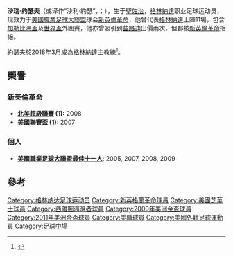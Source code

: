 {{Football player infobox| playername= 約瑟
| fullname = Shalrie Joseph
| nickname = ''Charlie, Chaz, Bullie''
| image = [[File:ShalrieJoseph_2006_MLS_Cup.jpg|180px]]
| dateofbirth = {{birth date and age|1978|5|24}}
| cityofbirth = [[圣乔治_(格林纳达)|聖佐治]] 
| countryofbirth = [[格林納達|格林納達]]
| height = {{height|ft=6|in=3}}
| currentclub  = [[新英倫革命|新英倫革命]]
| clubnumber = 21
| position = [[防守中場|防守中場]]
| youthyears = 1998-1999<br/>2000-02
| youthclubs = {{tsl|en|Bryant and Stratton|}}<br>[[聖若望大學|聖若望大學]]
| years1              = 2002
| clubs1              = [[紐約自由|紐約自由]]
| caps1               = 18
| goals1              = 7
| years2              = 2003–2012
| clubs2              = [[新英倫革命|新英倫革命]]
| caps2               = 261
| goals2              = 37
| years3              = 2012
| clubs3              = [[美國芝華士|美國芝華士]]
| caps3               = 12
| goals3              = 2
| years4              = 2013
| clubs4              = [[西雅圖海灣者足球俱樂部|西雅圖海灣者]]
| caps4               = 10
| goals4              = 1
| years5              = 2014
| clubs5              = [[新英格蘭革命|新英格蘭革命]]
| caps5               = 0
| goals5              = 0
| years6              = 2016–2017
| clubs6              = [[波士頓螺栓足球會|波士頓螺栓]]
| caps6               = 4
| goals6              = 0
| nationalyears1      = 2002–2008
| nationalteam = [[格林納達國家足球隊|格林納達]]
| nationalcaps(goals) = 20 (1)
| club-update         = June 28, 2016
| nationalteam-update = April 3, 2009
}}
'''沙瑞·约瑟夫'''（或译作“沙利·約瑟”，{{lang-en|'''Shalrie Joseph'''}}；{{bd|1978年|5月24日}}），生于[[圣乔治_(格林纳达)|聖佐治]]，[[格林納達|格林納達]]职业足球运动员，现效力于[[美國職業足球大聯盟|美國職業足球大聯盟]]球会[[新英倫革命|新英倫革命]]，他曾代表[[格林納達國家足球隊|格林納達]]上陣11場，包含[[加勒比海盃|加勒比海盃]]及[[世界盃|世界盃]]外圍賽，他亦曾吸引到[[些路迪|些路迪]]出價兩次，但都被[[新英倫革命|新英倫革命]]拒絕。

約瑟夫於2018年3月成為[[格林納達國家足球隊|格林納達]]主教練<ref>{{cite web|url=https://www.thebentmusket.com/2018/3/12/17111162/revolution-midfielder-shalrie-joseph-named-grenada-national-team-coach|first=Jake|last=Catanese|date=March 13, 2018|title=Shalrie Joseph Named Grenada National Team Coach|accessdate=2020-01-22|archive-date=2018-04-19|archive-url=https://web.archive.org/web/20180419160147/https://www.thebentmusket.com/2018/3/12/17111162/revolution-midfielder-shalrie-joseph-named-grenada-national-team-coach|dead-url=no}}</ref>。

==榮譽==
===新英倫革命===
*'''[[北美超級聯賽|北美超級聯賽]] (1):''' 2008
*'''[[美國聯賽盃|美國聯賽盃]] (1):''' 2007

===個人===
*'''[[美國職業足球大聯盟最佳十一人|美國職業足球大聯盟最佳十一人]]''': 2005, 2007, 2008, 2009

==參考==
{{reflist}}

{{DEFAULTSORT:Joseph, Shalrie}}
[[Category:格林纳达足球运动员|Category:格林纳达足球运动员]]
[[Category:新英格蘭革命球員|Category:新英格蘭革命球員]]
[[Category:美國芝華士球員|Category:美國芝華士球員]]
[[Category:西雅圖海灣者球員|Category:西雅圖海灣者球員]]
[[Category:2009年美洲金盃球員|Category:2009年美洲金盃球員]]
[[Category:2011年美洲金盃球員|Category:2011年美洲金盃球員]]
[[Category:美職球員|Category:美職球員]]
[[Category:美國外籍足球運動員|Category:美國外籍足球運動員]]
[[Category:足球中場|Category:足球中場]]